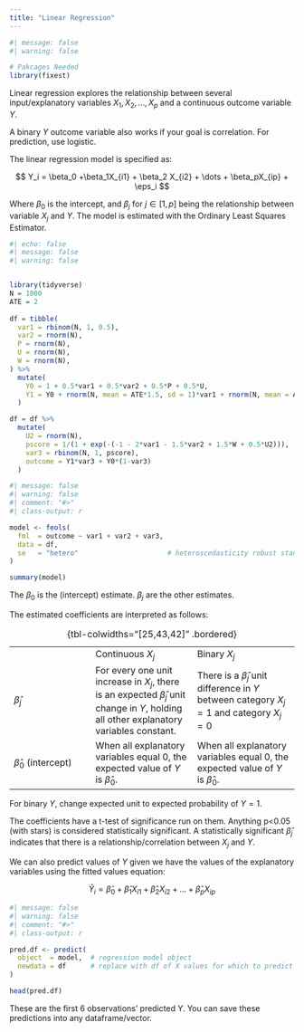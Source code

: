```yaml
---
title: "Linear Regression"
---
```


```r
#| message: false
#| warning: false

# Pakcages Needed
library(fixest)
```

Linear regression explores the relationship between several input/explanatory variables $X_1, X_2, \dots, X_p$ and a continuous outcome variable $Y$.

::: small
A binary $Y$ outcome variable also works if your goal is correlation. For prediction, use logistic.
:::

The linear regression model is specified as:

$$
Y_i = \beta_0 +\beta_1X_{i1} + \beta_2 X_{i2} + \dots + \beta_pX_{ip} + \eps_i
$$

Where $\beta_0$ is the intercept, and $\beta_j$ for $j \in [1, p]$ being the relationship between variable $X_j$ and $Y$. The model is estimated with the Ordinary Least Squares Estimator.

```r
#| echo: false
#| message: false
#| warning: false


library(tidyverse)
N = 1000
ATE = 2
  
df = tibble(
  var1 = rbinom(N, 1, 0.5),
  var2 = rnorm(N),
  P = rnorm(N),
  U = rnorm(N), 
  W = rnorm(N),
) %>%
  mutate(
    Y0 = 1 + 0.5*var1 + 0.5*var2 + 0.5*P + 0.5*U,
    Y1 = Y0 + rnorm(N, mean = ATE*1.5, sd = 1)*var1 + rnorm(N, mean = ATE/2)*(1-var1)
  )

df = df %>%
  mutate(
    U2 = rnorm(N),
    pscore = 1/(1 + exp(-(-1 - 2*var1 - 1.5*var2 + 1.5*W + 0.5*U2))),
    var3 = rbinom(N, 1, pscore),
    outcome = Y1*var3 + Y0*(1-var3)
  )
```

```r
#| message: false
#| warning: false
#| comment: "#>"
#| class-output: r

model <- feols(
  fml  = outcome ~ var1 + var2 + var3,
  data = df,
  se   = "hetero"                      # heteroscedasticity robust standard errors
)

summary(model)
```

::: small
The $\beta_0$ is the (intercept) estimate. $\beta_j$ are the other estimates.
:::

The estimated coefficients are interpreted as follows:

|                           |                                                                                                                                                |                                                                                                   |
|---------------------|--------------------------|--------------------------|
|                           | Continuous $X_j$                                                                                                                               | Binary $X_j$                                                                                      |
| $\hat\beta_j$             | For every one unit increase in $X_j$, there is an expected $\hat\beta_j$ unit change in $Y$, holding all other explanatory variables constant. | There is a $\hat\beta_j$ unit difference in $Y$ between category $X_j = 1$ and category $X_j = 0$ |
| $\hat\beta_0$ (intercept) | When all explanatory variables equal 0, the expected value of $Y$ is $\hat\beta_0$.                                                            | When all explanatory variables equal 0, the expected value of $Y$ is $\hat\beta_0$.               |

: {tbl-colwidths="\[25,43,42\]" .bordered}

::: small
For binary $Y$, change expected unit to expected probability of $Y=1$.
:::

The coefficients have a t-test of significance run on them. Anything p\<0.05 (with stars) is considered statistically significant. A statistically significant $\hat\beta_j$ indicates that there is a relationship/correlation between $X_j$ and $Y$.

We can also predict values of $Y$ given we have the values of the explanatory variables using the fitted values equation:

$$
\widehat Y_i = \hat\beta_0 + \hat\beta_1 X_{i1} + \hat\beta_2X_{i2} + \dots + \hat\beta_pX_{ip}
$$

```r
#| message: false
#| warning: false
#| comment: "#>"
#| class-output: r

pred.df <- predict(
  object  = model,  # regression model object
  newdata = df      # replace with df of X values for which to predict Y
)

head(pred.df)
```

::: small
These are the first 6 observations' predicted Y. You can save these predictions into any dataframe/vector.
:::
